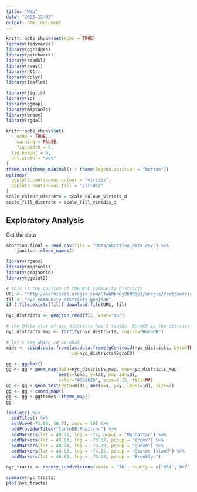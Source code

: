 ```yaml
---
title: "Map"
date: "2022-12-02"
output: html_document
---
```


```r
knitr::opts_chunk$set(echo = TRUE)
library(tidyverse)
library(ggridges)
library(patchwork)
library(readxl)
library(rvest)
library(httr)
library(dplyr)
library(leaflet)

library(tigris)
library(sp)
library(ggmap)
library(maptools)
library(broom)
library(rgdal)

knitr::opts_chunk$set(
	echo = TRUE,
	warning = FALSE,
	fig.width = 8, 
  fig.height = 6,
  out.width = "90%"
)
theme_set(theme_minimal() + theme(legend.position = "bottom"))
options(
  ggplot2.continuous.colour = "viridis",
  ggplot2.continuous.fill = "viridis"
)
scale_colour_discrete = scale_colour_viridis_d
scale_fill_discrete = scale_fill_viridis_d

```

## Exploratory Analysis

Get the data

```r
abortion_final = read_csv(file = "data/abortion_data.csv") %>%
    janitor::clean_names()
```

```r
library(rgeos)
library(maptools)
library(geojsonio)
library(ggplot2)

# this is the geojson of the NYC community districts
URL <- "http://services5.arcgis.com/GfwWNkhOj9bNBqoJ/arcgis/rest/services/nycd/FeatureServer/0/query?where=1=1&outFields=*&outSR=4326&f=geojson"
fil <- "nyc_community_districts.geojson"
if (!file.exists(fil)) download.file(URL, fil)

nyc_districts <- geojson_read(fil, what="sp")

# the @data slot of nyc_districts has 2 fields. BoroCD is the district #
nyc_districts_map <- fortify(nyc_districts, region="BoroCD")

# let's see which id is what
mids <- cbind.data.frame(as.data.frame(gCentroid(nyc_districts, byid=TRUE)), 
                         id=nyc_districts$BoroCD)

gg <- ggplot()
gg <- gg + geom_map(data=nyc_districts_map, map=nyc_districts_map,
                    aes(x=long, y=lat, map_id=id),
                    color="#2b2b2b", size=0.15, fill=NA)
gg <- gg + geom_text(data=mids, aes(x=x, y=y, label=id), size=2)
gg <- gg + coord_map()
gg <- gg + ggthemes::theme_map()
gg

```

```r
leaflet() %>%
  addTiles() %>%
  setView(-74.00, 40.71, zoom = 10) %>%
  addProviderTiles("CartoDB.Positron") %>%
  addMarkers(lat = 40.71, lng = -74, popup = "Manhattan") %>%
  addMarkers(lat = 40.83, lng = -73.87, popup = "Bronx") %>%
  addMarkers(lat = 40.73, lng = -73.79, popup = "Queen") %>%
  addMarkers(lat = 40.58, lng = -74.15, popup = "Staten Island") %>%
  addMarkers(lat = 40.68, lng = -73.94, popup = "Brooklyn")

nyc_tracts <- county_subdivisions(state = '36', county = c('061','047','081','005','085'))

summary(nyc_tracts)
plot(nyc_tracts)


```

